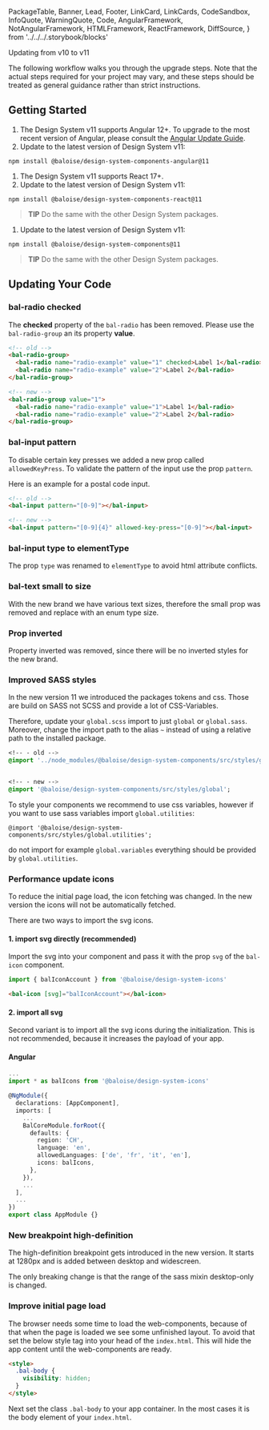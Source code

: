   PackageTable,
  Banner,
  Lead,
  Footer,
  LinkCard,
  LinkCards,
  CodeSandbox,
  InfoQuote,
  WarningQuote,
  Code,
  AngularFramework,
  NotAngularFramework,
  HTMLFramework,
  ReactFramework,
  DiffSource,
} from '../../../.storybook/blocks'

<Meta title="Development/Upgrade Guides/Updating to v11" />

<Banner label="Updating to v11" section="Development/Upgrade Guides" />

<Lead>Updating from v10 to v11</Lead>

<InfoQuote>

The following workflow walks you through the upgrade steps.
Note that the actual steps required for your project may vary, and these steps should be treated as general guidance
rather than strict instructions.

</InfoQuote>

## Getting Started​

<AngularFramework>

1. The Design System v11 supports Angular 12+. To upgrade to the most recent version of Angular, please consult the [Angular Update Guide](https://update.angular.io/).
2. Update to the latest version of Design System v11:

```
npm install @baloise/design-system-components-angular@11
```

</AngularFramework>

<ReactFramework>

1. The Design System v11 supports React 17+.
2. Update to the latest version of Design System v11:

```
npm install @baloise/design-system-components-react@11
```

> **TIP** Do the same with the other Design System packages.

</ReactFramework>

<HTMLFramework>

1. Update to the latest version of Design System v11:

```
npm install @baloise/design-system-components@11
```

> **TIP** Do the same with the other Design System packages.

</HTMLFramework>

## Updating Your Code

### bal-radio checked

The **checked** property of the `bal-radio` has been removed. Please use the `bal-radio-group` an its property **value**.

```html
<!-- old -->
<bal-radio-group>
  <bal-radio name="radio-example" value="1" checked>Label 1</bal-radio>
  <bal-radio name="radio-example" value="2">Label 2</bal-radio>
</bal-radio-group>

<!-- new -->
<bal-radio-group value="1">
  <bal-radio name="radio-example" value="1">Label 1</bal-radio>
  <bal-radio name="radio-example" value="2">Label 2</bal-radio>
</bal-radio-group>
```

### bal-input pattern

To disable certain key presses we added a new prop called `allowedKeyPress`.
To validate the pattern of the input use the prop `pattern`.

Here is an example for a postal code input.

```html
<!-- old -->
<bal-input pattern="[0-9]"></bal-input>

<!-- new -->
<bal-input pattern="[0-9]{4}" allowed-key-press="[0-9]"></bal-input>
```

### bal-input type to elementType

The prop `type` was renamed to `elementType` to avoid html attribute conflicts.

### bal-text small to size

With the new brand we have various text sizes, therefore the small prop was removed and replace with an enum type size.

### Prop inverted

Property inverted was removed, since there will be no inverted styles for the new brand.

### Improved SASS styles

In the new version 11 we introduced the packages tokens and css. Those are build on SASS not SCSS and
provide a lot of CSS-Variables.

Therefore, update your `global.scss` import to just `global` or `global.sass`.
Moreover, change the import path to the alias `~` instead of using a relative path to the installed package.

```sass
<!-- - old -->
@import '../node_modules/@baloise/design-system-components/src/styles/global.scss';


<!-- - new -->
@import '@baloise/design-system-components/src/styles/global';
```

To style your components we recommend to use css variables, however if you want to use sass variables import `global.utilities`:

```
@import '@baloise/design-system-components/src/styles/global.utilities';
```

do not import for example `global.variables` everything should be provided by `global.utilities`.

### Performance update icons

To reduce the initial page load, the icon fetching was changed. In the new version the icons will not be
automatically fetched.

There are two ways to import the svg icons.

#### 1. import svg directly (recommended)

Import the svg into your component and pass it with the prop `svg` of the `bal-icon` component.

```typescript
import { balIconAccount } from '@baloise/design-system-icons'
```

```HTML
<bal-icon [svg]="balIconAccount"></bal-icon>
```

#### 2. import all svg

Second variant is to import all the svg icons during the initialization. This is not recommended,
because it increases the payload of your app.

#### Angular

```typescript
...
import * as balIcons from '@baloise/design-system-icons'

@NgModule({
  declarations: [AppComponent],
  imports: [
    ...
    BalCoreModule.forRoot({
      defaults: {
        region: 'CH',
        language: 'en',
        allowedLanguages: ['de', 'fr', 'it', 'en'],
        icons: balIcons,
      },
    }),
    ...
  ],
  ...
})
export class AppModule {}
```

### New breakpoint high-definition

The high-definition breakpoint gets introduced in the new version. It starts at 1280px and is added between desktop and widescreen.

The only breaking change is that the range of the sass mixin desktop-only is changed.

### Improve initial page load

The browser needs some time to load the web-components, because of that when the page is loaded we see some unfinished layout.
To avoid that set the below style tag into your head of the `index.html`. This will hide the app content until the web-components are ready.

```html
<style>
  .bal-body {
    visibility: hidden;
  }
</style>
```

Next set the class `.bal-body` to your app container. In the most cases it is the body element of your `index.html`.

<Footer />
